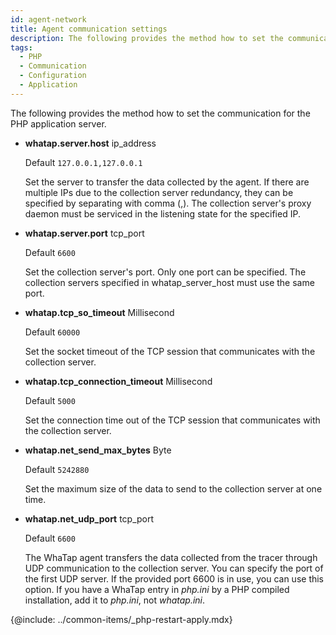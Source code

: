 ```yaml
---
id: agent-network
title: Agent communication settings
description: The following provides the method how to set the communication for the application server.
tags:
  - PHP
  - Communication
  - Configuration
  - Application
---
```


The following provides the method how to set the communication for the PHP application server.

- **whatap.server.host** <span class='type'>ip_address</span>

  Default `127.0.0.1,127.0.0.1`

  Set the server to transfer the data collected by the agent. If there are multiple IPs due to the collection server redundancy, they can be specified by separating with comma (,). The collection server's proxy daemon must be serviced in the listening state for the specified IP.

- **whatap.server.port** <span class='type'>tcp_port</span>

  Default `6600`

  Set the collection server's port. Only one port can be specified. The collection servers specified in whatap_server_host must use the same port.

- **whatap.tcp_so_timeout** <span class='type'>Millisecond</span>

  Default `60000`

  Set the socket timeout of the TCP session that communicates with the collection server.

- **whatap.tcp_connection_timeout** <span class='type'>Millisecond</span>

  Default `5000`

  Set the connection time out of the TCP session that communicates with the collection server.

- **whatap.net_send_max_bytes** <span class='type'>Byte</span>

  Default `5242880`

  Set the maximum size of the data to send to the collection server at one time.

- **whatap.net_udp_port** <span class='type'>tcp_port</span>

  Default `6600`

  The WhaTap agent transfers the data collected from the tracer through UDP communication to the collection server. You can specify the port of the first UDP server. If the provided port 6600 is in use, you can use this option. If you have a WhaTap entry in _php.ini_ by a PHP compiled installation, add it to _php.ini_, not _whatap.ini_.

{@include: ../common-items/_php-restart-apply.mdx}
